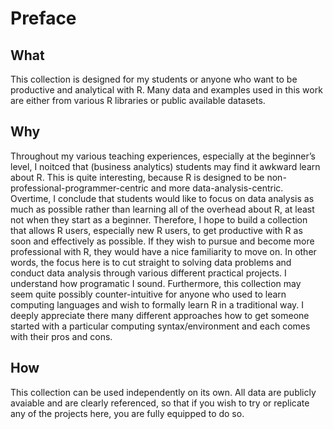 # Preface {.unnumbered}

## What

This collection is designed for my students or anyone who want to be productive and analytical with R. Many data and examples used in this work are either from various R libraries or public available datasets.

## Why 

Throughout my various teaching experiences, especially at the beginner's level, I noitced that (business analytics) students may find it awkward learn about R. This is quite interesting, because R is designed to be non-professional-programmer-centric and more data-analysis-centric. Overtime, I conclude that students would like to focus on data analysis as much as possible rather than learning all of the overhead about R, at least not when they start as a beginner. Therefore, I hope to build a collection that allows R users, especially new R users, to get productive with R as soon and effectively as possible. If they wish to pursue and become more professional with R, they would have a nice familiarity to move on. In other words, the focus here is to cut straight to solving data problems and conduct data analysis through various different practical projects. I understand how programatic I sound. Furthermore, this collection may seem quite possibly counter-intuitive for anyone who used to learn computing languages and wish to formally learn R in a traditional way. I deeply appreciate there many different approaches how to get someone started with a particular computing syntax/environment and each comes with their pros and cons.

## How 

This collection can be used independently on its own. All data are publicly avaiable and are clearly referenced, so that if you wish to try or replicate any of the projects here, you are fully equipped to do so.